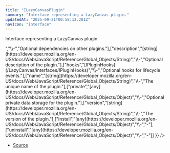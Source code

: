 ```yaml
---
title: "ILazyCanvasPlugin"
summary: "Interface representing a LazyCanvas plugin."
updatedAt: "2025-09-21T00:58:12.201Z"
navIcon: "interface"
---
```



Interface representing a LazyCanvas plugin.

<Table data={{ headers: [{"content":"Property","key":"property","sortable":true},{"content":"Type","key":"type","sortable":true},{"content":"Value","key":"value","sortable":true},{"content":"Description","key":"description"}], rows: [["author","[string](https://developer.mozilla.org/en-US/docs/Web/JavaScript/Reference/Global_Objects/String)","\\-","Optional author of the plugin."],["config","[any](https://developer.mozilla.org/en-US/docs/Web/JavaScript/Reference/Global_Objects/Object)","\\-","Optional configuration object for the plugin."],["dependencies","Array\\<string\\>","\\-","Optional dependencies on other plugins."],["description","[string](https://developer.mozilla.org/en-US/docs/Web/JavaScript/Reference/Global_Objects/String)","\\-","Optional description of the plugin."],["hooks","[IPluginHooks](/LazyCanvas/interfaces/IPluginHooks)","\\-","Optional hooks for lifecycle events."],["name","[string](https://developer.mozilla.org/en-US/docs/Web/JavaScript/Reference/Global_Objects/String)","\\-","The unique name of the plugin."],["private","[any](https://developer.mozilla.org/en-US/docs/Web/JavaScript/Reference/Global_Objects/Object)","\\-","Optional private data storage for the plugin."],["version","[string](https://developer.mozilla.org/en-US/docs/Web/JavaScript/Reference/Global_Objects/String)","\\-","The version of the plugin."],["install","[any](https://developer.mozilla.org/en-US/docs/Web/JavaScript/Reference/Global_Objects/Object)","\\-","-"],["uninstall","[any](https://developer.mozilla.org/en-US/docs/Web/JavaScript/Reference/Global_Objects/Object)","\\-","-"]] }} />


- [Source](https://github.com/NMMTY/LazyCanvas/blob/1d5786684b8ca8d543a4533b2b64f8d093b1e426/packages/lazycanvas/src/structures/managers/PluginManager.ts#L10)